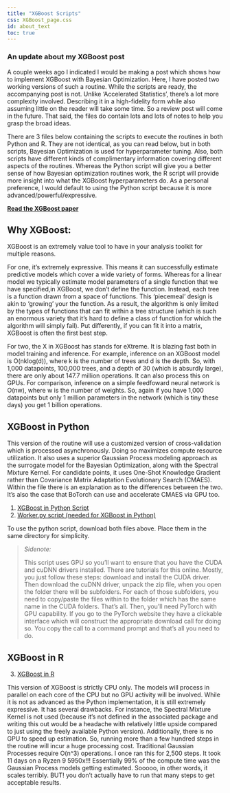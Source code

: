 ```yaml
---
title: "XGBoost Scripts"
css: XGBoost_page.css
id: about_text
toc: true
---
```


::: {#about_text}

### An update about my XGBoost post
A couple weeks ago I indicated I would be making a post which shows how to implement XGBoost with Bayesian Optimization. Here, I have posted two working versions of such a routine. While the scripts are ready, the accompanying post is not. Unlike 'Accelerated Statistics', there's a lot more complexity involved. Describing it in a high-fidelity form while also assuming little on the reader will take some time. So a review post will come in the future. That said, the files do contain lots and lots of notes to help you grasp the broad ideas.

There are 3 files below containing the scripts to execute the routines in both Python and R. They are not identical, as you can read below, but in both scripts, Bayesian Optimization is used for hyperparameter tuning. Also, both scripts have different kinds of complimentary information covering different aspects of the routines. Whereas the Python script will give you a better sense of how Bayesian optimization routines work, the R script will provide more insight into what the XGBoost hyperparameters do. As a personal preference, I would default to using the Python script because it is more advanced/powerful/expressive.

[**Read the XGBoost paper**](https://arxiv.org/pdf/1603.02754.pdf) 

## Why XGBoost:

XGBoost is an extremely value tool to have in your analysis toolkit for multiple reasons.

For one, it's extremely expressive. This means it can successfully estimate predictive models which cover a wide variety of forms. Whereas for a linear model we typically estimate model parameters of a single function that we have specified,in XGBoost, we don't define the function. Instead, each tree is a function drawn from a space of functions. This 'piecemeal' design is akin to 'growing' your the function. As a result, the algorithm is only limited by the types of functions that can fit within a tree structure (which is such an enormous variety that it's hard to define a class of function for which the algorithm will simply fail). Put differently, if you can fit it into a matrix, XGBoost is often the first best step.

For two, the X in XGBoost has stands for eXtreme. It is blazing fast both in model training and inference. For example, inference on an XGBoost model is O(nklog(d)), where k is the number of trees and d is the depth. So, with 1,000 datapoints, 100,000 trees, and a depth of 30 (which is absurdly large), there are only about 147.7 million operations. It can also process this on GPUs. For comparison, inference on a simple feedfoward neural network is O(nw), where w is the number of weights. So, again if you have 1,000 datapoints but only 1 million parameters in the network (which is tiny these days) you get 1 billion operations. 

## **XGBoost in Python**

This version of the routine will use a customized version of cross-validation which is processed asynchronously. Doing so maximizes compute resource utilization. It also uses a superior Gaussian Process modeling approach as the surrogate model for the Bayesian Optimization, along with the Spectral Mixture Kernel.  For candidate points, it uses One-Shot Knowledge Gradient rather than Covariance Matrix Adaptation Evolutionary Search (CMAES). Within the file there is an explanation as to the differences between the two. It's also the case that BoTorch can use and accelerate CMAES via GPU too.

1. [XGBoost in Python Script](../code/XGB_OKG_SpectralMixtureKernel/XGBPython.py){download="XGBPython.py"}
2. [Worker.py script (needed for XGBoost in Python)](../code/XGB_OKG_SpectralMixtureKernel/worker.py){download="worker.py"}

To use the python script, download both files above.  Place them in the same directory for simplicity.  


> *Sidenote:* 
>
>This script uses GPU so you'll want to ensure that you have the CUDA and cuDNN drivers installed. There are tutorials for this online. Mostly, you just follow these steps: download and install the CUDA driver.  Then download the cuDNN driver, unpack the zip file, when you open the folder there will be subfolders. For each of those subfolders, you need to copy/paste the files within to the folder which has the same name in the CUDA folders. That's all. Then, you'll need PyTorch with GPU capability.  If you go to the PyTorch website they have a clickable interface which will construct the appropriate download call for doing so.  You copy the call to a command prompt and that's all you need to do.   


## **XGBoost in R**
3. [XGBoost in R](../code/XGBoostinR.R)

This version of XGBoost is strictly CPU only.  The models will process in parallel on each core of the CPU but no GPU activity will be involved. While it is not as advanced as the Python implementation, it is still extremely expressive.  It has several drawbacks. For instance, the Spectral Mixture Kernel is not used (because it's not defined in the associated package and writing this out would be a headache with relatively little upside compared to just using the freely available Python version). Additionally, there is no GPU to speed up estimation. So, running more than a few hundred steps in the routine will incur a huge processing cost. Traditional Gaussian Processes require O(n^3) operations. I once ran this for 2,500 steps. It took 11 days on a Ryzen 9 5950x!!! Essentially 99% of the compute time was the Gaussian Process models getting estimated. Sooooo, in other words, it scales terribly. BUT! you don't actually have to run that many steps to get acceptable results. 

:::
